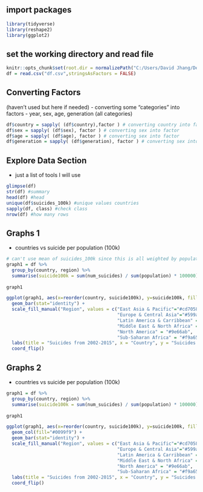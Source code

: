## import packages
```r
library(tidyverse)
library(reshape2)
library(ggplot2)
```

## set the working directory and read file
```r
knitr::opts_chunk$set(root.dir = normalizePath("C:/Users/David Jhang/Desktop/NYC Data Academy/Project 2/Data/"))
df = read.csv("df.csv",stringsAsFactors = FALSE)
```

## Converting Factors
  (haven't used but here if needed)
  - converting some "categories" into factors
  - year, sex, age, generation (all categories)
```r

df$country = sapply( (df$country),factor ) # converting country into factor
df$sex = sapply( (df$sex), factor ) # converting sex into factor
df$age = sapply( (df$age), factor ) # converting sex into factor
df$generation = sapply( (df$generation), factor ) # converting sex into factor

```


## Explore Data Section
  - just a list of tools I will use
```r
glimpse(df)
str(df) #summary
head(df) #head
unique(df$suicides_100k) #unique values countries
sapply(df, class) #check class
nrow(df) #how many rows

```

## Graphs 1
  - countries vs suicide per population (100k)
```r

# can't use mean of suicides_100k since this is all weighted by population
graph1 = df %>%
  group_by(country, region) %>%
  summarise(suicide100k = sum(num_suicides) / sum(population) * 100000)
  
graph1

ggplot(graph1, aes(x=reorder(country, suicide100k), y=suicide100k, fill=region)) +
  geom_bar(stat="identity") +
  scale_fill_manual("Region", values = c("East Asia & Pacific"="#cd7058",
                                         "Europe & Central Asia"="#599ad3",
                                         "Latin America & Carribbean" = "#727272",
                                         "Middle East & North Africa" = "#79c36a",
                                         "North America" = "#9e66ab",
                                         "Sub-Saharan Africa" = "#f9a65a")) +
  labs(title = "Suicides from 2002-2015", x = "Country", y = "Suicides (100k)") +
  coord_flip() 

```
## Graphs 2
  - countries vs suicide per population (100k)
```r

graph1 = df %>%
  group_by(country, region) %>%
  summarise(suicide100k = sum(num_suicides) / sum(population) * 100000)
  
graph1

ggplot(graph1, aes(x=reorder(country, suicide100k), y=suicide100k, fill=region)) +
  geom_col(fill="#0099f9") +
  geom_bar(stat="identity") +
  scale_fill_manual("Region", values = c("East Asia & Pacific"="#cd7058",
                                         "Europe & Central Asia"="#599ad3",
                                         "Latin America & Carribbean" = "#f1595f",
                                         "Middle East & North Africa" = "#79c36a",
                                         "North America" = "#9e66ab",
                                         "Sub-Saharan Africa" = "#f9a65a")) +
  labs(title = "Suicides from 2002-2015", x = "Country", y = "Suicides (100k)") +
  coord_flip() 



```


